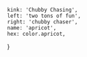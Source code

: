 
	kink: 'Chubby Chasing',
	left: 'two tons of fun',
	right: 'chubby chaser',
	name: 'apricot',
	hex: color.apricot,
}
